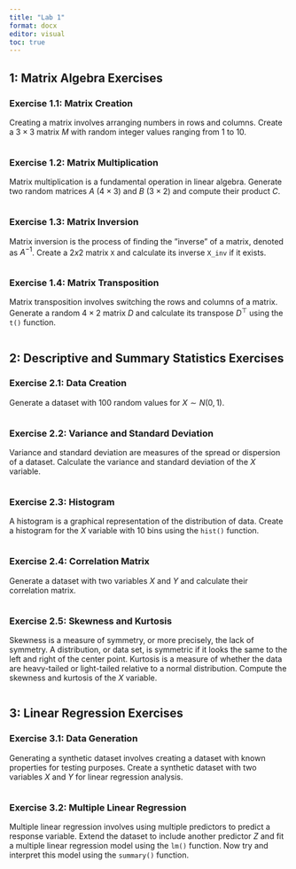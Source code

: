 ---
title: "Lab 1"
format: docx
editor: visual
toc: true
---

## 1: Matrix Algebra Exercises

### Exercise 1.1: Matrix Creation

Creating a matrix involves arranging numbers in rows and columns. Create a $3\times3$ matrix $M$ with random integer values ranging from 1 to 10.

```{r}

```

### Exercise 1.2: Matrix Multiplication

Matrix multiplication is a fundamental operation in linear algebra. Generate two random matrices $A$ $(4\times3)$ and $B$ $(3\times2)$ and compute their product $C$.

```{r}

```

### Exercise 1.3: Matrix Inversion

Matrix inversion is the process of finding the ”inverse” of a matrix, denoted as $A^{−1}$. Create a $2x2$ matrix `X` and calculate its inverse `X_inv` if it exists.

```{r}

```

### Exercise 1.4: Matrix Transposition

Matrix transposition involves switching the rows and columns of a matrix. Generate a random $4\times2$ matrix $D$ and calculate its transpose $D^\top$ using the `t()` function.

```{r}

```

## 2: Descriptive and Summary Statistics Exercises

### Exercise 2.1: Data Creation

Generate a dataset with 100 random values for $X\sim N(0,1)$.

```{r}

```

### Exercise 2.2: Variance and Standard Deviation

Variance and standard deviation are measures of the spread or dispersion of a dataset. Calculate the variance and standard deviation of the $X$ variable.

```{r}

```

### Exercise 2.3: Histogram

A histogram is a graphical representation of the distribution of data. Create a histogram for the $X$ variable with 10 bins using the `hist()` function.

```{r}


```

### Exercise 2.4: Correlation Matrix

Generate a dataset with two variables $X$ and $Y$ and calculate their correlation matrix.

```{r}


```

### Exercise 2.5: Skewness and Kurtosis

Skewness is a measure of symmetry, or more precisely, the lack of symmetry. A distribution, or data set, is symmetric if it looks the same to the left and right of the center point. Kurtosis is a measure of whether the data are heavy-tailed or light-tailed relative to a normal distribution. Compute the skewness and kurtosis of the $X$ variable.

```{r}

```

## 3: Linear Regression Exercises

### Exercise 3.1: Data Generation

Generating a synthetic dataset involves creating a dataset with known properties for testing purposes. Create a synthetic dataset with two variables $X$ and $Y$ for linear regression analysis.

```{r}


```

### Exercise 3.2: Multiple Linear Regression

Multiple linear regression involves using multiple predictors to predict a response variable. Extend the dataset to include another predictor $Z$ and fit a multiple linear regression model using the `lm()` function. Now try and interpret this model using the `summary()` function.

```{r}

```
